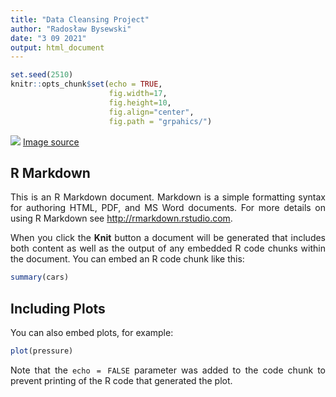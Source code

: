 ```yaml
---
title: "Data Cleansing Project"
author: "Radosław Bysewski"
date: "3 09 2021"
output: html_document
---
```


```r
set.seed(2510)
knitr::opts_chunk$set(echo = TRUE,
                      fig.width=17, 
                      fig.height=10,
                      fig.align="center",
                      fig.path = "grpahics/")
```

<style>
  body {
    text-align: justify
  }
  .nav-pills a{
    color:dimgrey;
  }
  .nav-pills>li.active>a, .nav-pills>li.active>a:focus, .nav-pills>li.active>a:hover {
    color: black;
    background-color: lightgrey;
  }
</style>

<img src="https://www.nba.com/assets/nba_social/og/home.jpg">
<a href="https://www.nba.com">Image source</a>


## R Markdown

This is an R Markdown document. Markdown is a simple formatting syntax for authoring HTML, PDF, and MS Word documents. For more details on using R Markdown see <http://rmarkdown.rstudio.com>.

When you click the **Knit** button a document will be generated that includes both content as well as the output of any embedded R code chunks within the document. You can embed an R code chunk like this:

```r
summary(cars)
```

## Including Plots

You can also embed plots, for example:

```r
plot(pressure)
```

Note that the `echo = FALSE` parameter was added to the code chunk to prevent printing of the R code that generated the plot.
